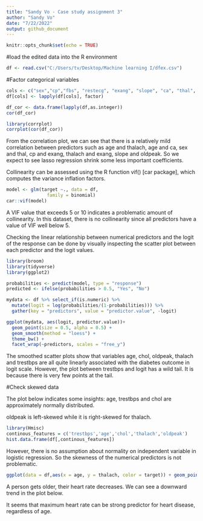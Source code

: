 ```yaml
---
title: "Sandy Vo - Case study assignment 3"
author: "Sandy Vo"
date: "7/22/2022"
output: github_document
---
```


```r
knitr::opts_chunk$set(echo = TRUE)
```

#load the edited data into the R environment
```r
df <- read.csv("C:/Users/tv/Desktop/Machine learning I/dfex.csv")
```

#Factor categorical variables
```r
cols <- c("sex","cp","fbs", "restecg", "exang", "slope", "ca", "thal", "target")
df[cols] <- lapply(df[cols], factor)

```

```r
df_cor <- data.frame(lapply(df,as.integer))
cor(df_cor)

library(corrplot)
corrplot(cor(df_cor))

```

From the correlation plot, we can see that there is a relatively mild correlation between
predictors such as age and thalach, age and ca, sex and thal, cp and exang, thalach and
exang, slope and oldpeak. So we expect to see lasso regression shrink some less important
coefficients.

Collinearity can be assessed using the R function vif() [car package], which computes
the variance inflation factors.


```r
model <- glm(target ~., data = df, 
               family = binomial)
car::vif(model)

```

A VIF value that exceeds 5 or 10 indicates a problematic amount of collinearity. In this
dataset, there is no collinearity since all predictors have a value of VIF well below 5.

Checking the linear relationship between numerical predictors and the logit of the
response can be done by visually inspecting the scatter plot between each predictor and the logit values.

```r
library(broom)
library(tidyverse)
library(ggplot2)
```

```r

probabilities <- predict(model, type = "response")
predicted <- ifelse(probabilities > 0.5, "Yes", "No")
```

```r
mydata <- df %>% select_if(is.numeric) %>%
  mutate(logit = log(probabilities/(1-probabilities))) %>%
  gather(key = "predictors", value = "predictor.value", -logit)

```


```r
ggplot(mydata, aes(logit, predictor.value))+
  geom_point(size = 0.5, alpha = 0.5) +
  geom_smooth(method = "loess") + 
  theme_bw() + 
  facet_wrap(~predictors, scales = "free_y")

```

The smoothed scatter plots show that variables age, chol, oldpeak, thalach and
trestbps are all quite linearly associated with the diabetes outcome in logit scale. However, the plot between trestbps and logit has a wild tail. It is because there is very few points at the tail.

#Check skewed data

The plot below indicates some insights: age, trestbps and chol are approximately
normally distributed.

oldpeak is left-skewed while it is right-skewed for thalach.

```r
library(Hmisc)
continous_features = c('trestbps','age','chol','thalach','oldpeak') 
hist.data.frame(df[,continous_features])
```

However, there is no assumption about normality on independent variable in logistic regression. So the skewness of the numerical predictors is not problematic.

```r
ggplot(data = df,aes(x = age, y = thalach, color = target)) + geom_point(alpha = 0.6) + xlab("Age") + ylab("Maximum heart rate") + ggtitle("Heart disease in function of Age and Maximum heart rate") + labs(color = "Heart disease") + theme(plot.title = element_text(hjust = 0.5))
```

A person gets older, their heart rate decreases. We can see a downward trend in the plot
below.

It seems that maximum heart rate can be strong predictor for heart disease, regardless of
age.



